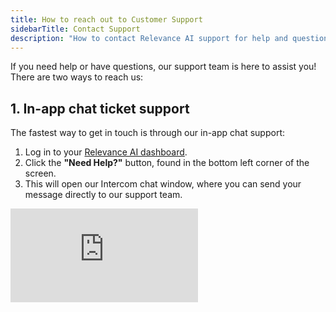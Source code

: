 ```yaml
---
title: How to reach out to Customer Support
sidebarTitle: Contact Support
description: "How to contact Relevance AI support for help and questions."
---
```


If you need help or have questions, our support team is here to assist you! There are two ways to reach us:

## 1. In-app chat ticket support

The fastest way to get in touch is through our in-app chat support:

1. Log in to your [Relevance AI dashboard](https://app.relevanceai.com/).
2. Click the **"Need Help?"** button, found in the bottom left corner of the screen.
3. This will open our Intercom chat window, where you can send your message directly to our support team.


<div
      style={{
        width: '100%',
        position: 'relative',
        paddingTop: '56.25%',
      }}>
      <iframe
        src="https://app.supademo.com/embed/cmaoypy7h187vho3rknrxi022?v_email=EMAIL&embed_v=2"
        frameBorder="0"
        title="Invite a user to a project in Relevance AI"
        allow="clipboard-write"
        webkitallowfullscreen="true"
        mozallowfullscreen="true"
        allowfullscreen
        style={{
          position: 'absolute',
          top: 0,left: 0, width: '100%', height: '100%',
          border: '3px solid #5E43CE',
          borderRadius: '10px',
        }}/>
    </div>

## 2. Email support

If you prefer, you can also email us at:

**[support@relevanceai.com](mailto:support@relevanceai.com)**

---

## Response times

We receive a high volume of customer queries and, at this time, we do not have formal Service Level Agreements (SLAs) in place. However, our team is actively working to respond to every request as quickly as possible. We appreciate your patience and will do our best to assist you promptly.

---

If you have feedback or suggestions, please let us know through either of the above channels. Thank you for being a part of Relevance AI!